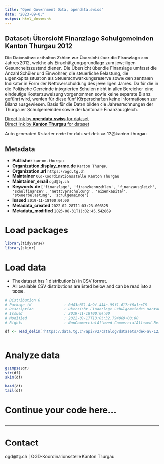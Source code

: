 ```yaml
---
title: "Open Government Data, opendata.swiss"
date: "2023-09-01"
output: html_document
---
```


## Dataset: Übersicht Finanzlage Schulgemeinden Kanton Thurgau 2012

Die Datensätze enthalten Zahlen zur Übersicht über die Finanzlage des Jahres 2012, welche als Einschätzungsgrundlage zum jeweiligen Gesundheitszustand dienen. Die Übersicht über die Finanzlage umfasst die Anzahl Schüler und Einwohner, die steuerliche Belastung, die Eigenkapitalsituation als Steuerschwankungsreserve sowie den zentralen Indikator in Form der Nettoverschuldung des jeweiligen Jahres. Da für die in die Politische Gemeinde integrierten Schulen nicht in allen Bereichen eine eindeutige Kostenzuweisung vorgenommen sowie keine separate Bilanz geführt wird, werden für diese fünf Körperschaften keine Informationen zur Bilanz ausgewiesen. Basis für die Daten bilden die Jahresrechnungen der Thurgauer Schulgemeinden sowie der kantonale Finanzausgleich.

[Direct link by **opendata.swiss** for dataset](https://opendata.swiss/de/dataset/ubersicht-finanzlage-schulgemeinden-kanton-thurgau-2012)<br>
[Direct link by **Kanton Thurgau** for dataset](https://data.tg.ch/explore/dataset/dek-av-12/)

Auto generated R starter code for data set dek-av-12@kanton-thurgau.

## Metadata

- **Publisher** `kanton-thurgau`
- **Organization.display_name.de** `Kanton Thurgau`
- **Organization.url** `https://ogd.tg.ch`
- **Maintainer** `OGD-Koordinationsstelle Kanton Thurgau`
- **Maintainer_email** `ogd@tg.ch`
- **Keywords.de** `['finanzlage', 'finanzkennzahlen', 'finanzausgleich', 'schulfinanzen', 'nettoverschuldung', 'eigenkapital', 'steuerbelastung', 'schulgemeinde']`
- **Issued** `2019-11-18T00:00:00`
- **Metadata_created** `2022-02-28T11:03:23.003625`
- **Metadata_modified** `2023-08-31T11:02:45.542869`


# Load packages

```r

library(tidyverse)
library(skimr)

```

# Load data

-   The dataset has 1 distribution(s) in CSV format.
-   All available CSV distributions are listed below and can be read into a tibble.

```r

# Distribution 0
# Package_id               : 0d43e871-4c9f-444c-99f1-617cf6a1cc76
# Description              : Übersicht Finanzlage Schulgemeinden Kanton Thurgau 2012 (csv)
# Issued                   : 2019-11-18T00:00:00
# Modified                 : 2022-08-17T13:01:32.794000+00:00
# Rights                   : NonCommercialAllowed-CommercialAllowed-ReferenceRequired

df <- read_delim('https://data.tg.ch/api/v2/catalog/datasets/dek-av-12/exports/csv')



```

# Analyze data

```r

glimpse(df)
str(df)
skim(df)

head(df)
tail(df)

```

# Continue your code here...

```r

```

------------------------------------------------------------------------

# Contact

ogd@tg.ch | OGD-Koordinationsstelle Kanton Thurgau
